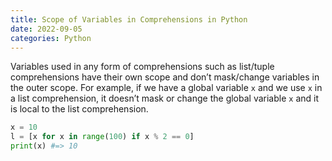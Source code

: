 ```yaml
---
title: Scope of Variables in Comprehensions in Python
date: 2022-09-05
categories: Python
---
```

Variables used in any form of comprehensions such as list/tuple comprehensions have their own scope and don't mask/change variables in the outer scope. For example, if we have a global variable `x` and we use `x` in a list comprehension, it doesn't mask or change the global variable `x` and it is local to the list comprehension.

```python
x = 10
l = [x for x in range(100) if x % 2 == 0]
print(x) #=> 10
```

